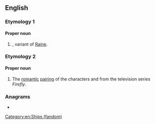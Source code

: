 {{also|rayne}}
==English==

===Etymology 1===

====Proper noun====
{{en-proper noun}}

# {{surname|from=given names|dot=}}, variant of [[Raine]].

===Etymology 2===
{{blend|River|Jayne|lang=en}}

====Proper noun====
{{en-proper noun}}

# {{lb|en|fandom slang}} The [[romantic]] [[pairing]] of the characters {{w|River Tam}} and {{w|Jayne Cobb}} from the television series ''Firefly''.

===Anagrams===
* {{anagrams|en|Arney|Neary|Raney|Yaren|aryne|renay|yarne|yearn}}

[[Category:en:Ships (fandom)]]